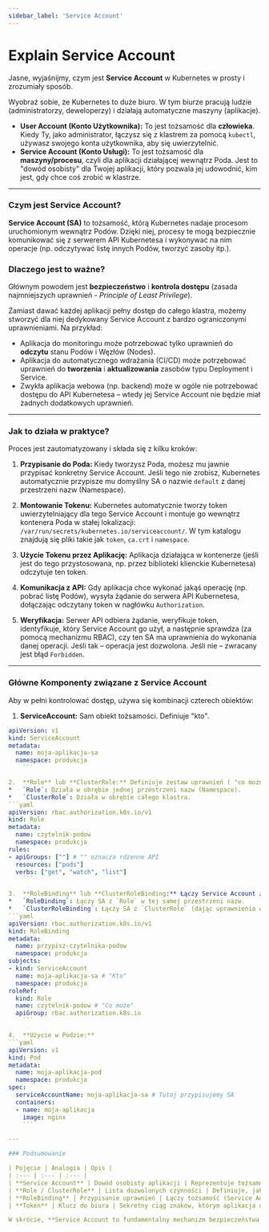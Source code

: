 ```yaml
---
sidebar_label: 'Service Account'
---
```


# Explain Service Account

Jasne, wyjaśnijmy, czym jest **Service Account** w Kubernetes w prosty i zrozumiały sposób.

Wyobraź sobie, że Kubernetes to duże biuro. W tym biurze pracują ludzie (administratorzy, deweloperzy) i działają automatyczne maszyny (aplikacje).

*   **User Account (Konto Użytkownika):** To jest tożsamość dla **człowieka**. Kiedy Ty, jako administrator, łączysz się z klastrem za pomocą `kubectl`, używasz swojego konta użytkownika, aby się uwierzytelnić.
*   **Service Account (Konto Usługi):** To jest tożsamość dla **maszyny/procesu**, czyli dla aplikacji działającej wewnątrz Poda. Jest to "dowód osobisty" dla Twojej aplikacji, który pozwala jej udowodnić, kim jest, gdy chce coś zrobić w klastrze.

---

### Czym jest Service Account?

**Service Account (SA)** to tożsamość, którą Kubernetes nadaje procesom uruchomionym wewnątrz Podów. Dzięki niej, procesy te mogą bezpiecznie komunikować się z serwerem API Kubernetesa i wykonywać na nim operacje (np. odczytywać listę innych Podów, tworzyć zasoby itp.).

### Dlaczego jest to ważne?

Głównym powodem jest **bezpieczeństwo** i **kontrola dostępu** (zasada najmniejszych uprawnień - *Principle of Least Privilege*).

Zamiast dawać każdej aplikacji pełny dostęp do całego klastra, możemy stworzyć dla niej dedykowany Service Account z bardzo ograniczonymi uprawnieniami. Na przykład:

*   Aplikacja do monitoringu może potrzebować tylko uprawnień do **odczytu** stanu Podów i Węzłów (Nodes).
*   Aplikacja do automatycznego wdrażania (CI/CD) może potrzebować uprawnień do **tworzenia** i **aktualizowania** zasobów typu Deployment i Service.
*   Zwykła aplikacja webowa (np. backend) może w ogóle nie potrzebować dostępu do API Kubernetesa – wtedy jej Service Account nie będzie miał żadnych dodatkowych uprawnień.

---

### Jak to działa w praktyce?

Proces jest zautomatyzowany i składa się z kilku kroków:

1.  **Przypisanie do Poda:** Kiedy tworzysz Poda, możesz mu jawnie przypisać konkretny Service Account. Jeśli tego nie zrobisz, Kubernetes automatycznie przypisze mu domyślny SA o nazwie `default` z danej przestrzeni nazw (Namespace).

2.  **Montowanie Tokenu:** Kubernetes automatycznie tworzy token uwierzytelniający dla tego Service Account i montuje go wewnątrz kontenera Poda w stałej lokalizacji: `/var/run/secrets/kubernetes.io/serviceaccount/`. W tym katalogu znajdują się pliki takie jak `token`, `ca.crt` i `namespace`.

3.  **Użycie Tokenu przez Aplikację:** Aplikacja działająca w kontenerze (jeśli jest do tego przystosowana, np. przez biblioteki klienckie Kubernetesa) odczytuje ten token.

4.  **Komunikacja z API:** Gdy aplikacja chce wykonać jakąś operację (np. pobrać listę Podów), wysyła żądanie do serwera API Kubernetesa, dołączając odczytany token w nagłówku `Authorization`.

5.  **Weryfikacja:** Serwer API odbiera żądanie, weryfikuje token, identyfikuje, który Service Account go użył, a następnie sprawdza (za pomocą mechanizmu RBAC), czy ten SA ma uprawnienia do wykonania danej operacji. Jeśli tak – operacja jest dozwolona. Jeśli nie – zwracany jest błąd `Forbidden`.

---

### Główne Komponenty związane z Service Account

Aby w pełni kontrolować dostęp, używa się kombinacji czterech obiektów:

1.  **ServiceAccount:** Sam obiekt tożsamości. Definiuje "kto".
```yaml
apiVersion: v1
kind: ServiceAccount
metadata:
  name: moja-aplikacja-sa
  namespace: produkcja
    ```

2.  **Role** lub **ClusterRole:** Definiuje zestaw uprawnień ( "co można zrobić").
*   `Role`: Działa w obrębie jednej przestrzeni nazw (Namespace).
*   `ClusterRole`: Działa w obrębie całego klastra.
```yaml
apiVersion: rbac.authorization.k8s.io/v1
kind: Role
metadata:
  name: czytelnik-podow
  namespace: produkcja
rules:
- apiGroups: [""] # "" oznacza rdzenne API
  resources: ["pods"]
  verbs: ["get", "watch", "list"]
    ```

3.  **RoleBinding** lub **ClusterRoleBinding:** Łączy Service Account z uprawnieniami (Role/ClusterRole). Mówi: "kto" może "co".
*   `RoleBinding`: Łączy SA z `Role` w tej samej przestrzeni nazw.
*   `ClusterRoleBinding`: Łączy SA z `ClusterRole` (dając uprawnienia w całym klastrze).
```yaml
apiVersion: rbac.authorization.k8s.io/v1
kind: RoleBinding
metadata:
  name: przypisz-czytelnika-podow
  namespace: produkcja
subjects:
- kind: ServiceAccount
  name: moja-aplikacja-sa # "Kto"
  namespace: produkcja
roleRef:
  kind: Role
  name: czytelnik-podow # "Co może"
  apiGroup: rbac.authorization.k8s.io
    ```

4.  **Użycie w Podzie:**
```yaml
apiVersion: v1
kind: Pod
metadata:
  name: moja-aplikacja-pod
  namespace: produkcja
spec:
  serviceAccountName: moja-aplikacja-sa # Tutaj przypisujemy SA
  containers:
  - name: moja-aplikacja
    image: nginx
    ```

---

### Podsumowanie

| Pojęcie | Analogia | Opis |
| :--- | :--- | :--- |
| **Service Account** | Dowód osobisty aplikacji | Reprezentuje tożsamość procesu wewnątrz Poda. |
| **Role / ClusterRole** | Lista dozwolonych czynności | Definiuje, jakie operacje (np. `list`, `create`) można wykonywać na jakich zasobach (np. `pods`, `deployments`). |
| **RoleBinding** | Przypisanie uprawnień | Łączy tożsamość (Service Account) z listą uprawnień (Role). |
| **Token** | Klucz do biura | Sekretny ciąg znaków, którym aplikacja uwierzytelnia się w serwerze API. |

W skrócie, **Service Account to fundamentalny mechanizm bezpieczeństwa w Kubernetes**, który pozwala precyzyjnie kontrolować, co aplikacje działające w klastrze mogą, a czego nie mogą robić.